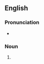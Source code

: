 {{also|phrase books}}

==English==

===Pronunciation===
* {{IPA|en|/fɹeɪzbʊks/}}

===Noun===
{{head|en|noun form}}

# {{plural of|en|phrasebook}}